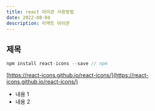 ```yaml
---
title: react 아이콘 사용방법
date: 2022-08-04
description: 리액트 아이콘
---
```


## 제목

```js
npm install react-icons --save // npm
```

[https://react-icons.github.io/react-icons/](https://react-icons.github.io/react-icons/)

- 내용 1
- 내용 2
